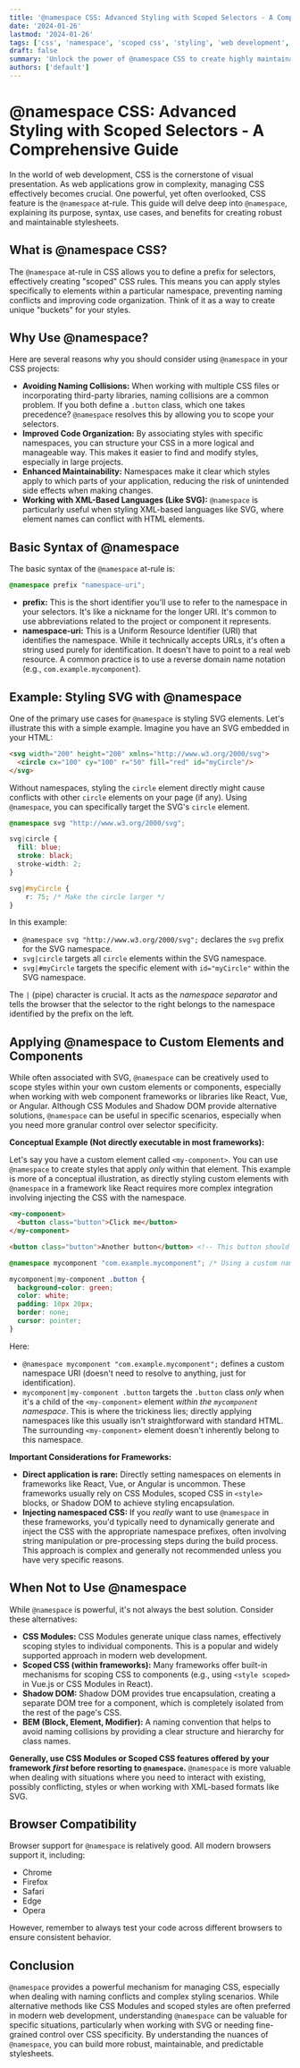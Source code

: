 ```yaml
---
title: '@namespace CSS: Advanced Styling with Scoped Selectors - A Comprehensive Guide'
date: '2024-01-26'
lastmod: '2024-01-26'
tags: ['css', 'namespace', 'scoped css', 'styling', 'web development', 'front-end', 'css architecture', 'prefixing', 'css modules']
draft: false
summary: 'Unlock the power of @namespace CSS to create highly maintainable and predictable stylesheets. This comprehensive guide covers everything from the basics to advanced techniques, helping you manage complex CSS projects with ease.'
authors: ['default']
---
```


# @namespace CSS: Advanced Styling with Scoped Selectors - A Comprehensive Guide

In the world of web development, CSS is the cornerstone of visual presentation. As web applications grow in complexity, managing CSS effectively becomes crucial. One powerful, yet often overlooked, CSS feature is the `@namespace` at-rule. This guide will delve deep into `@namespace`, explaining its purpose, syntax, use cases, and benefits for creating robust and maintainable stylesheets.

## What is @namespace CSS?

The `@namespace` at-rule in CSS allows you to define a prefix for selectors, effectively creating "scoped" CSS rules. This means you can apply styles specifically to elements within a particular namespace, preventing naming conflicts and improving code organization.  Think of it as a way to create unique "buckets" for your styles.

## Why Use @namespace?

Here are several reasons why you should consider using `@namespace` in your CSS projects:

*   **Avoiding Naming Collisions:**  When working with multiple CSS files or incorporating third-party libraries, naming collisions are a common problem.  If you both define a `.button` class, which one takes precedence?  `@namespace` resolves this by allowing you to scope your selectors.
*   **Improved Code Organization:** By associating styles with specific namespaces, you can structure your CSS in a more logical and manageable way.  This makes it easier to find and modify styles, especially in large projects.
*   **Enhanced Maintainability:** Namespaces make it clear which styles apply to which parts of your application, reducing the risk of unintended side effects when making changes.
*   **Working with XML-Based Languages (Like SVG):** `@namespace` is particularly useful when styling XML-based languages like SVG, where element names can conflict with HTML elements.

## Basic Syntax of @namespace

The basic syntax of the `@namespace` at-rule is:

```css
@namespace prefix "namespace-uri";
```

*   **prefix:**  This is the short identifier you'll use to refer to the namespace in your selectors. It's like a nickname for the longer URI.  It's common to use abbreviations related to the project or component it represents.
*   **namespace-uri:**  This is a Uniform Resource Identifier (URI) that identifies the namespace. While it technically accepts URLs, it's often a string used purely for identification.  It doesn't have to point to a real web resource.  A common practice is to use a reverse domain name notation (e.g., `com.example.mycomponent`).

## Example: Styling SVG with @namespace

One of the primary use cases for `@namespace` is styling SVG elements.  Let's illustrate this with a simple example.  Imagine you have an SVG embedded in your HTML:

```html
<svg width="200" height="200" xmlns="http://www.w3.org/2000/svg">
  <circle cx="100" cy="100" r="50" fill="red" id="myCircle"/>
</svg>
```

Without namespaces, styling the `circle` element directly might cause conflicts with other `circle` elements on your page (if any). Using `@namespace`, you can specifically target the SVG's `circle` element.

```css
@namespace svg "http://www.w3.org/2000/svg";

svg|circle {
  fill: blue;
  stroke: black;
  stroke-width: 2;
}

svg|#myCircle {
    r: 75; /* Make the circle larger */
}
```

In this example:

*   `@namespace svg "http://www.w3.org/2000/svg";` declares the `svg` prefix for the SVG namespace.
*   `svg|circle` targets all `circle` elements within the SVG namespace.
*   `svg|#myCircle` targets the specific element with `id="myCircle"` within the SVG namespace.

The `|` (pipe) character is crucial. It acts as the *namespace separator* and tells the browser that the selector to the right belongs to the namespace identified by the prefix on the left.

## Applying @namespace to Custom Elements and Components

While often associated with SVG, `@namespace` can be creatively used to scope styles within your own custom elements or components, especially when working with web component frameworks or libraries like React, Vue, or Angular. Although CSS Modules and Shadow DOM provide alternative solutions, `@namespace` can be useful in specific scenarios, especially when you need more granular control over selector specificity.

**Conceptual Example (Not directly executable in most frameworks):**

Let's say you have a custom element called `<my-component>`. You can use `@namespace` to create styles that apply *only* within that element.  This example is more of a conceptual illustration, as directly styling custom elements with `@namespace` in a framework like React requires more complex integration involving injecting the CSS with the namespace.

```html
<my-component>
  <button class="button">Click me</button>
</my-component>

<button class="button">Another button</button> <!-- This button should not be styled -->
```

```css
@namespace mycomponent "com.example.mycomponent"; /* Using a custom namespace URI */

mycomponent|my-component .button {
  background-color: green;
  color: white;
  padding: 10px 20px;
  border: none;
  cursor: pointer;
}
```

Here:

*   `@namespace mycomponent "com.example.mycomponent";`  defines a custom namespace URI (doesn't need to resolve to anything, just for identification).
*   `mycomponent|my-component .button`  targets the `.button` class *only* when it's a child of the `<my-component>` element *within the `mycomponent` namespace*.  This is where the trickiness lies; directly applying namespaces like this usually isn't straightforward with standard HTML. The surrounding `<my-component>` element doesn't inherently belong to this namespace.

**Important Considerations for Frameworks:**

*   **Direct application is rare:** Directly setting namespaces on elements in frameworks like React, Vue, or Angular is uncommon. These frameworks usually rely on CSS Modules, scoped CSS in `<style>` blocks, or Shadow DOM to achieve styling encapsulation.
*   **Injecting namespaced CSS:** If you *really* want to use `@namespace` in these frameworks, you'd typically need to dynamically generate and inject the CSS with the appropriate namespace prefixes, often involving string manipulation or pre-processing steps during the build process. This approach is complex and generally not recommended unless you have very specific reasons.

## When Not to Use @namespace

While `@namespace` is powerful, it's not always the best solution. Consider these alternatives:

*   **CSS Modules:**  CSS Modules generate unique class names, effectively scoping styles to individual components. This is a popular and widely supported approach in modern web development.
*   **Scoped CSS (within frameworks):** Many frameworks offer built-in mechanisms for scoping CSS to components (e.g., using `<style scoped>` in Vue.js or CSS Modules in React).
*   **Shadow DOM:** Shadow DOM provides true encapsulation, creating a separate DOM tree for a component, which is completely isolated from the rest of the page's CSS.
*   **BEM (Block, Element, Modifier):** A naming convention that helps to avoid naming collisions by providing a clear structure and hierarchy for class names.

**Generally, use CSS Modules or Scoped CSS features offered by your framework *first* before resorting to `@namespace`.** `@namespace` is more valuable when dealing with situations where you need to interact with existing, possibly conflicting, styles or when working with XML-based formats like SVG.

## Browser Compatibility

Browser support for `@namespace` is relatively good.  All modern browsers support it, including:

*   Chrome
*   Firefox
*   Safari
*   Edge
*   Opera

However, remember to always test your code across different browsers to ensure consistent behavior.

## Conclusion

`@namespace` provides a powerful mechanism for managing CSS, especially when dealing with naming conflicts and complex styling scenarios. While alternative methods like CSS Modules and scoped styles are often preferred in modern web development, understanding `@namespace` can be valuable for specific situations, particularly when working with SVG or needing fine-grained control over CSS specificity.  By understanding the nuances of `@namespace`, you can build more robust, maintainable, and predictable stylesheets.